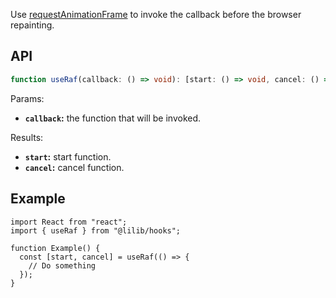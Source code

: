 Use [requestAnimationFrame](https://developer.mozilla.org/en-US/docs/Web/API/window/requestAnimationFrame) to invoke the callback before the browser repainting.

## API

```ts
function useRaf(callback: () => void): [start: () => void, cancel: () => void];
```

Params:

- **`callback`:** the function that will be invoked.

Results:

- **`start`:** start function.
- **`cancel`:** cancel function.

## Example

```tsx
import React from "react";
import { useRaf } from "@lilib/hooks";

function Example() {
  const [start, cancel] = useRaf(() => {
    // Do something
  });
}
```
